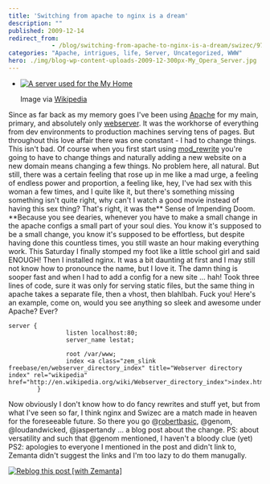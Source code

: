 ```yaml
---
title: 'Switching from apache to nginx is a dream'
description: ""
published: 2009-12-14
redirect_from: 
            - /blog/switching-from-apache-to-nginx-is-a-dream/swizec/978
categories: "Apache, intrigues, life, Server, Uncategorized, WWW"
hero: ./img/blog-wp-content-uploads-2009-12-300px-My_Opera_Server.jpg
---
```

- [![A server used for the My Home](./img/blog-wp-content-uploads-2009-12-300px-My_Opera_Server.jpg "A server used for the My Home")](http://commons.wikipedia.org/wiki/Image:My_Opera_Server.jpg)

  Image via [Wikipedia](http://commons.wikipedia.org/wiki/Image:My_Opera_Server.jpg)

Since as far back as my memory goes I&#x27;ve been using [Apache](http://en.wikipedia.org/wiki/Apache_HTTP_Server "Apache HTTP Server") for my main, primary, and absolutely only [webserver](http://en.wikipedia.org/wiki/Web_server "Web server"). It was the workhorse of everything from dev environments to production machines serving tens of pages. But throughout this love affair there was one constant - I had to change things. This isn&#x27;t bad. Of course when you first start using [mod_rewrite](http://en.wikipedia.org/wiki/Rewrite_engine "Rewrite engine") you&#x27;re going to have to change things and naturally adding a new website on a new domain means changing a few things. No problem here, all natural. But still, there was a certain feeling that rose up in me like a mad urge, a feeling of endless power and proportion, a feeling like, hey, I&#x27;ve had sex with this woman a few times, and I quite like it, but there&#x27;s something missing something isn&#x27;t quite right, why can&#x27;t I watch a good movie instead of having this sex thing? That&#x27;s right, it was the** Sense of Impending Doom. **Because you see dearies, whenever you have to make a small change in the apache configs a small part of your soul dies. You know it&#x27;s supposed to be a small change, you know it&#x27;s supposed to be effortless, but despite having done this countless times, you still waste an hour making everything work. This Saturday I finally stomped my foot like a little school girl and said ENOUGH! Then I installed nginx. It was a bit daunting at first and I may still not know how to pronounce the name, but I love it. The damn thing is sooper fast and when I had to add a config for a new site ... hah! Took three lines of code, sure it was only for serving static files, but the same thing in apache takes a separate file, then a vhost, then blahlbah. Fuck you! Here&#x27;s an example, come on, would you see anything so sleek and awesome under Apache? Ever?

```undefined
server {
                listen localhost:80;
                server_name lestat;

                root /var/www;
                index <a class="zem_slink freebase/en/webserver_directory_index" title="Webserver directory index" rel="wikipedia" href="http://en.wikipedia.org/wiki/Webserver_directory_index">index.html</a>;
        }
```

Now obviously I don&#x27;t know how to do fancy rewrites and stuff yet, but from what I&#x27;ve seen so far, I think nginx and Swizec are a match made in heaven for the foreseeable future. So there you go @[robertbasic](http://twitter.com/robertbasic "Robert Basic"), @genom, @loudandwicked, @jaspertandy ... a blog post about the change. PS: about versatility and such that @genom mentioned, I haven&#x27;t a bloody clue (yet) PS2: apologies to everyone I mentioned in the post and didn&#x27;t link to, Zemanta didn&#x27;t suggest the links and I&#x27;m too lazy to do them manugally.

[![Reblog this post \[with Zemanta\]](http://img.zemanta.com/reblog_e.png?x-id=03a978c3-1d04-49d7-a49a-ad4251933077)](http://reblog.zemanta.com/zemified/03a978c3-1d04-49d7-a49a-ad4251933077/ "Reblog this post \[with Zemanta]")